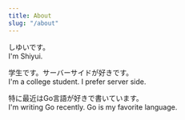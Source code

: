```yaml
---
title: About
slug: "/about"
---
```


しゆいです。  
I'm Shiyui.


学生です。サーバーサイドが好きです。  
I'm a college student. I prefer server side. 

特に最近はGo言語が好きで書いています。  
I'm writing Go recently. Go is my favorite language.